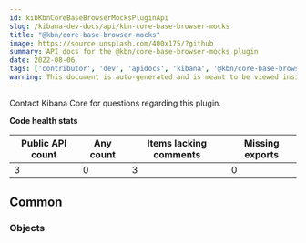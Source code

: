 ```yaml
---
id: kibKbnCoreBaseBrowserMocksPluginApi
slug: /kibana-dev-docs/api/kbn-core-base-browser-mocks
title: "@kbn/core-base-browser-mocks"
image: https://source.unsplash.com/400x175/?github
summary: API docs for the @kbn/core-base-browser-mocks plugin
date: 2022-08-06
tags: ['contributor', 'dev', 'apidocs', 'kibana', '@kbn/core-base-browser-mocks']
warning: This document is auto-generated and is meant to be viewed inside our experimental, new docs system. Reach out in #docs-engineering for more info.
---
```




Contact Kibana Core for questions regarding this plugin.

**Code health stats**

| Public API count  | Any count | Items lacking comments | Missing exports |
|-------------------|-----------|------------------------|-----------------|
| 3 | 0 | 3 | 0 |

## Common

### Objects
<DocDefinitionList data={kbnCoreBaseBrowserMocksObj.common.objects}/>

